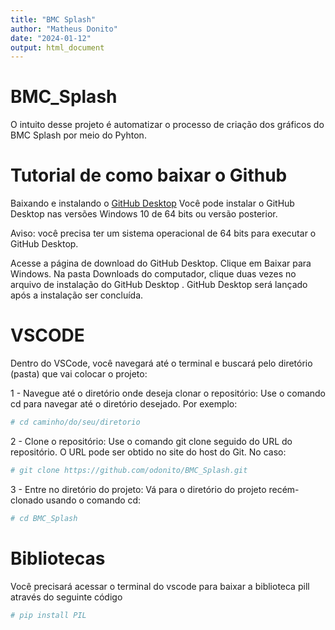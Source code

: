 ```yaml
---
title: "BMC Splash"
author: "Matheus Donito"
date: "2024-01-12"
output: html_document
---
```


# BMC_Splash

O intuito desse projeto é automatizar o processo de criação dos gráficos do BMC Splash por meio do Pyhton.

# Tutorial de como baixar o Github

Baixando e instalando o [GitHub Desktop](https://desktop.github.com/)
Você pode instalar o GitHub Desktop nas versões Windows 10 de 64 bits ou versão posterior.

Aviso: você precisa ter um sistema operacional de 64 bits para executar o GitHub Desktop.

Acesse a página de download do GitHub Desktop.
Clique em Baixar para Windows.
Na pasta Downloads do computador, clique duas vezes no arquivo de instalação do GitHub Desktop .
GitHub Desktop será lançado após a instalação ser concluída.

# VSCODE

Dentro do VSCode, você navegará até o terminal e buscará pelo diretório (pasta) que vai colocar o projeto: 

1 - Navegue até o diretório onde deseja clonar o repositório:
Use o comando cd para navegar até o diretório desejado. Por exemplo:
```r
# cd caminho/do/seu/diretorio
```

2 - Clone o repositório: Use o comando git clone seguido do URL do repositório. O URL pode ser obtido no site do host do Git. No caso:
```r
# git clone https://github.com/odonito/BMC_Splash.git
```

3 - Entre no diretório do projeto:
Vá para o diretório do projeto recém-clonado usando o comando cd:
```r
# cd BMC_Splash
```
# Bibliotecas

Você precisará acessar o terminal do vscode para baixar a biblioteca pill através do seguinte código
```r
# pip install PIL
```
